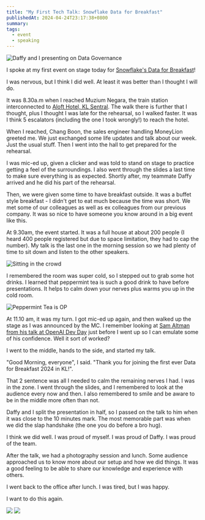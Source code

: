 ```yaml
---
title: "My First Tech Talk: Snowflake Data for Breakfast"
publishedAt: 2024-04-24T23:17:38+0800
summary: 
tags:
  - event
  - speaking
---
```


<Image src='/images/snowflake-d4b-5.png' alt="Daffy and I presenting on Data Governance"/>

I spoke at my first event on stage today for [Snowflake's Data for Breakfast](https://www.snowflake.com/events/data-for-breakfast/kuala-lumpur/)!

I was nervous, but I think I did well. At least it was better than I thought I will do.

It was 8.30a.m when I reached Muzium Negara, the train station interconnected to [Aloft Hotel, KL Sentral](https://www.marriott.com/en-us/hotels/kulal-aloft-kuala-lumpur-sentral/overview/). The walk there is further that I thought, plus I thought I was late for the rehearsal, so I walked faster. It was I think 5 escalators (including the one I took wrongly!) to reach the hotel.

When I reached, Chang Boon, the sales engineer handling MoneyLion greeted me. We just exchanged some life updates and talk about our week. Just the usual stuff. Then I went into the hall to get prepared for the rehearsal.

I was mic-ed up, given a clicker and was told to stand on stage to practice getting a feel of the surroundings. I also went through the slides a last time to make sure everything is as expected. Shortly after, my teammate Daffy arrived and he did his part of the rehearsal.

Then, we were given some time to have breakfast outside. It was a buffet style breakfast - I didn't get to eat much because the time was short. We met some of our colleagues as well as ex colleagues from our previous company. It was so nice to have someone you know around in a big event like this.

At 9.30am, the event started. It was a full house at about 200 people (I heard 400 people registered but due to space limitation, they had to cap the number). My talk is the last one in the morning session so we had plenty of time to sit down and listen to the other speakers.

<Image src='/images/snowflake-d4b-2.png' alt="Sitting in the crowd"/>

I remembered the room was super cold, so I stepped out to grab some hot drinks. I learned that peppermint tea is such a good drink to have before presentations. It helps to calm down your nerves plus warms you up in the cold room.

<Image src='/images/snowflake-d4b-1.png' alt='Peppermint Tea is OP' />

At 11.10 am, it was my turn. I got mic-ed up again, and then walked up the stage as I was announced by the MC. I remember looking at [Sam Altman from his talk at OpenAI Dev Day](https://www.youtube.com/watch?v=U9mJuUkhUzk) just before I went up so I can emulate some of his confidence. Well it sort of worked?

I went to the middle, hands to the side, and started my talk.

"Good Morning, everyone", I said. "Thank you for joining the first ever Data for Breakfast 2024 in KL!".

That 2 sentence was all I needed to calm the remaining nerves I had. I was in the zone. I went through the slides, and I remembered to look at the audience every now and then. I also remembered to smile and be aware to be in the middle more often than not.

Daffy and I split the presentation in half, so I passed on the talk to him when it was close to the 10 minutes mark. The most memorable part was when we did the slap handshake (the one you do before a bro hug).

I think we did well. I was proud of myself. I was proud of Daffy. I was proud of the team.

After the talk, we had a photography session and lunch. Some audience approached us to know more about our setup and how we did things. It was a good feeling to be able to share our knowledge and experience with others.

I went back to the office after lunch. I was tired, but I was happy. 

I want to do this again.

<Image src='/images/snowflake-d4b-3.png' />
<Image src='/images/snowflake-d4b-6.png' />
